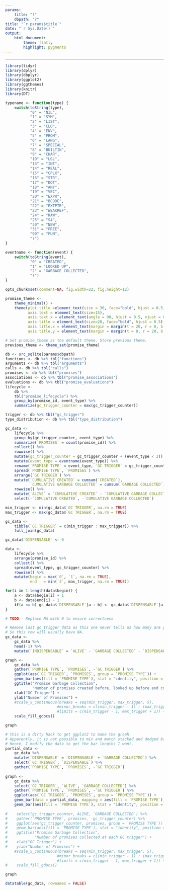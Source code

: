 ```yaml
---
params: 
    title: "?"
    dbpath: "?"
title: "`r params$title`"
date: "`r Sys.Date()`"
output: 
    html_document:
        theme: flatly
        highlight: pygments
---
```


---
<style>
    body .main-container {
        max-width: 2000px;
    }
</style>

```r
library(tidyr)
library(dplyr)
library(dbplyr)
library(ggplot2)
library(ggthemes)
library(knitr)
library(DT)
```

```r
typename <- function(type) {
    switch(toString(type),
           "0" = "NIL",
           "1" = "SYM",
           "2" = "LIST",
           "3" = "CLO",
           "4" = "ENV",
           "5" = "PROM",
           "6" = "LANG",
           "7" = "SPECIAL",
           "8" = "BUILTIN",
           "9" = "CHAR",
           "10" = "LGL",
           "13" = "INT",
           "14" = "REAL",
           "15" = "CPLX",
           "16" = "STR",
           "17" = "DOT",
           "18" = "ANY",
           "19" = "VEC",
           "20" = "EXPR",
           "21" = "BCODE",
           "22" = "EXTPTR",
           "23" = "WEAKREF",
           "24" = "RAW",
           "25" = "S4",
           "30" = "NEW",
           "31" = "FREE",
           "99" = "FUN",
           "?")
}

eventname <- function(event) {
    switch(toString(event),
           "0" = "CREATED",
           "1" = "LOOKED UP",
           "2" = "GARBAGE COLLECTED",
           "?")
}
```

```r
opts_chunk$set(comment=NA, fig.width=22, fig.height=12)
```


```r
promise_theme <- 
    theme_minimal() +
    theme(plot.title =element_text(size = 30, face="bold", hjust = 0.5, lineheight = 4, margin = margin(t = 0, r = 0, b = 20, l = 0)),
          axis.text = element_text(size=15),
          axis.text.x = element_text(angle = 90, hjust = 0.5, vjust = 0.5), 
          axis.title = element_text(size=20, face="bold", hjust = 0.5),
          axis.title.x = element_text(margin = margin(t = 20, r = 0, b = 0, l = 0)),
          axis.title.y = element_text(margin = margin(t = 0, r = 20, b = 0, l = 0)))

# Set promise_theme as the default theme. Store previous theme.
previous_theme <- theme_set(promise_theme)
```

```r
db <- src_sqlite(params$dbpath)
functions <- db %>% tbl("functions")
arguments <- db %>% tbl("arguments")
calls <- db %>% tbl("calls")
promises <- db %>% tbl("promises")
associations <- db %>% tbl("promise_associations")
evaluations <- db %>% tbl("promise_evaluations")
lifecycle <-
    db %>%
    tbl("promise_lifecycle") %>%
    group_by(promise_id, event_type) %>%
    summarize(gc_trigger_counter = max(gc_trigger_counter))

trigger <- db %>% tbl("gc_trigger")
type_distribution <- db %>% tbl("type_distribution")
```

```r
gc_data <-
    lifecycle %>%
    group_by(gc_trigger_counter, event_type) %>%
    summarize(`PROMISES` = count(promise_id)) %>%
    collect() %>%
    rowwise() %>%
    mutate(gc_trigger_counter = gc_trigger_counter + (event_type < 2)) %>%
    mutate(event_type = eventname(event_type)) %>%
    rename(`PROMISE TYPE` = event_type, `GC TRIGGER` = gc_trigger_counter) %>%
    spread(`PROMISE TYPE`, `PROMISES`) %>%
    arrange(`GC TRIGGER`) %>%
    mutate(`CUMULATIVE CREATED` = cumsum(`CREATED`),
           `CUMULATIVE GARBAGE COLLECTED` = cumsum(`GARBAGE COLLECTED`)) %>%
    rowwise() %>%
    mutate(`ALIVE` = `CUMULATIVE CREATED` - `CUMULATIVE GARBAGE COLLECTED` + `GARBAGE COLLECTED`) %>%
    select(-`CUMULATIVE CREATED`, -`CUMULATIVE GARBAGE COLLECTED`)

min_trigger <- min(gc_data$`GC TRIGGER`, na.rm = TRUE)
max_trigger <- max(gc_data$`GC TRIGGER`, na.rm = TRUE)

gc_data <-
    tibble(`GC TRIGGER` = c(min_trigger : max_trigger)) %>%
    full_join(gc_data)

gc_data$`DISPENSABLE` <- 0

data <-
    lifecycle %>%    
    arrange(promise_id) %>%
    collect() %>%
    spread(event_type, gc_trigger_counter) %>%
    rowwise() %>%
    mutate(begin = max(`0`, `1`, na.rm = TRUE),
           end   = min(`2`, max_trigger, na.rm = TRUE))

for(i in 1:length(data$begin)) {
    a <- data$begin[i] + 1
    b <- data$end[i] - 1
    if(a <= b) gc_data$`DISPENSABLE`[a : b] <- gc_data$`DISPENSABLE`[a : b] + 1;
}

# TODO - Replace NA with 0 to ensure correctness

# Remove last gc trigger data as this one never tells us how many are garbage collected.
# So this row will usually have NA.
gc_data <-
    gc_data %>%
    head(-1) %>%
    mutate(`INDISPENSABLE` = `ALIVE` - `GARBAGE COLLECTED` - `DISPENSABLE`)

graph <-
    gc_data %>%
    gather(`PROMISE TYPE`, `PROMISES`, -`GC TRIGGER`) %>%
    ggplot(aes(`GC TRIGGER`, `PROMISES`, group = `PROMISE TYPE`)) +
    geom_bar(aes(fill = `PROMISE TYPE`), stat = "identity", position = "dodge") +
    ggtitle("Promise Garbage Collection",
            "Number of promises created before, looked up before and collected at each GC trigger") +
    xlab("GC Trigger") +
    ylab("Number of Promises") +
    #scale_x_continuous(breaks = seq(min_trigger, max_trigger, 5),
                       #minor_breaks = c((min_trigger - 1) : (max_trigger + 1)),
                       #limits = c(min_trigger - 1, max_trigger + 1)) +
    scale_fill_gdocs()

graph
```

```r
# this is a dirty hack to get ggplot2 to make the graph.
# Apparently, it is not possible to mix and match stacked and dodged bar charts in ggplot2.
# Hence, I modify the data to get the bar lengths I want.
partial_data <-
    gc_data %>%
    mutate(`DISPENSABLE` = `DISPENSABLE` + `GARBAGE COLLECTED`) %>%
    select(`GC TRIGGER`, `DISPENSABLE`) %>%
    gather(`PROMISE TYPE`, `PROMISES`, -`GC TRIGGER`)
    
graph <-
    gc_data %>%
    select(`GC TRIGGER`, `ALIVE`, `GARBAGE COLLECTED`) %>%
    gather(`PROMISE TYPE`, `PROMISES`, -`GC TRIGGER`) %>%
    ggplot(aes(`GC TRIGGER`, `PROMISES`, group = `PROMISE TYPE`)) +
    geom_bar(data = partial_data, mapping = aes(fill = `PROMISE TYPE`), stat = "identity", position = "dodge") +
    geom_bar(aes(fill = `PROMISE TYPE`), stat = "identity", position = "dodge")
    
#    select(gc_trigger_counter, ALIVE, `GARBAGE COLLECTED`) %>%
#    gather(`PROMISE TYPE`, promises, -gc_trigger_counter) %>%
#    ggplot(aes(gc_trigger_counter, promises, group = `PROMISE TYPE`)) +
#    geom_bar(aes(fill = `PROMISE TYPE`), stat = "identity", position = "dodge") +
#    ggtitle("Promise Garbage Collection",
#            "Number of promises collected at each GC trigger") +
#    xlab("GC Trigger") +
#    ylab("Number of Promises") +
    #scale_x_continuous(breaks = seq(min_trigger, max_trigger, 5),
                       #minor_breaks = c((min_trigger - 1) : (max_trigger + 1)),
                       #limits = c(min_trigger - 1, max_trigger + 1)) +
#    scale_fill_gdocs()

graph

datatable(gc_data, rownames = FALSE)
```
